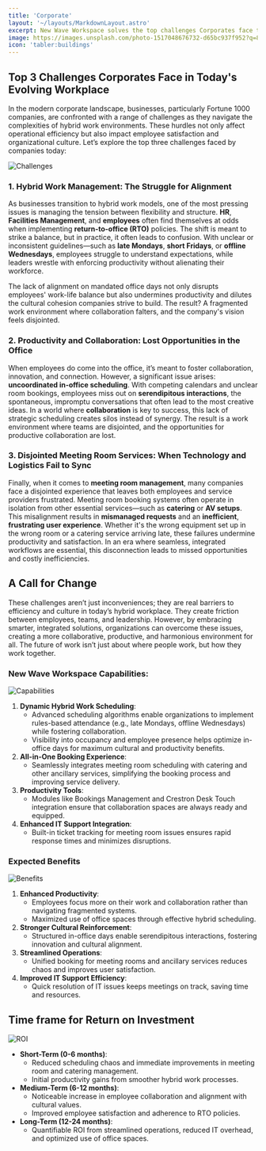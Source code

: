 ```yaml
---
title: 'Corporate'
layout: '~/layouts/MarkdownLayout.astro'
excerpt: New Wave Workspace solves the top challenges Corporates face today.
image: https://images.unsplash.com/photo-1517048676732-d65bc937f952?q=80&w=3870&auto=format&fit=crop&ixlib=rb-4.0.3&ixid=M3wxMjA3fDB8MHxwaG90by1wYWdlfHx8fGVufDB8fHx8fA%3D%3D
icon: 'tabler:buildings'
---
```


## Top 3 Challenges Corporates Face in Today's Evolving Workplace

In the modern corporate landscape, businesses, particularly Fortune 1000 companies, are confronted with a range of challenges as they navigate the complexities of hybrid work environments. These hurdles not only affect operational efficiency but also impact employee satisfaction and organizational culture. Let’s explore the top three challenges faced by companies today:

<Image
    src={ChallengesImage}
    alt="Challenges"
    class="not-prose mx-auto"
    width={600}
/>

### 1. Hybrid Work Management: The Struggle for Alignment

As businesses transition to hybrid work models, one of the most pressing issues is managing the tension between flexibility and structure. **HR**, **Facilities Management**, and **employees** often find themselves at odds when implementing **return-to-office (RTO)** policies. The shift is meant to strike a balance, but in practice, it often leads to confusion. With unclear or inconsistent guidelines—such as **late Mondays**, **short Fridays**, or **offline Wednesdays**, employees struggle to understand expectations, while leaders wrestle with enforcing productivity without alienating their workforce. 

The lack of alignment on mandated office days not only disrupts employees' work-life balance but also undermines productivity and dilutes the cultural cohesion companies strive to build. The result? A fragmented work environment where collaboration falters, and the company's vision feels disjointed.

### 2. Productivity and Collaboration: Lost Opportunities in the Office

When employees do come into the office, it’s meant to foster collaboration, innovation, and connection. However, a significant issue arises: **uncoordinated in-office scheduling**. With competing calendars and unclear room bookings, employees miss out on **serendipitous interactions**, the spontaneous, impromptu conversations that often lead to the most creative ideas. In a world where **collaboration** is key to success, this lack of strategic scheduling creates silos instead of synergy. The result is a work environment where teams are disjointed, and the opportunities for productive collaboration are lost.

### 3. Disjointed Meeting Room Services: When Technology and Logistics Fail to Sync

Finally, when it comes to **meeting room management**, many companies face a disjointed experience that leaves both employees and service providers frustrated. Meeting room booking systems often operate in isolation from other essential services—such as **catering** or **AV setups**. This misalignment results in **mismanaged requests** and an **inefficient**, **frustrating user experience**. Whether it's the wrong equipment set up in the wrong room or a catering service arriving late, these failures undermine productivity and satisfaction. In an era where seamless, integrated workflows are essential, this disconnection leads to missed opportunities and costly inefficiencies.

## A Call for Change

These challenges aren’t just inconveniences; they are real barriers to efficiency and culture in today’s hybrid workplace. They create friction between employees, teams, and leadership. However, by embracing smarter, integrated solutions, organizations can overcome these issues, creating a more collaborative, productive, and harmonious environment for all. The future of work isn’t just about where people work, but how they work together.

### New Wave Workspace Capabilities:

<Image
    src={CapabilitiesImage}
    alt="Capabilities"
    class="not-prose mx-auto"
    width={600}
/>

1.	**Dynamic Hybrid Work Scheduling**:
    - Advanced scheduling algorithms enable organizations to implement rules-based attendance (e.g., late Mondays, offline Wednesdays) while fostering collaboration.
    - Visibility into occupancy and employee presence helps optimize in-office days for maximum cultural and productivity benefits.
2.	**All-in-One Booking Experience**:
    - Seamlessly integrates meeting room scheduling with catering and other ancillary services, simplifying the booking process and improving service delivery.
3.	**Productivity Tools**:
    - Modules like Bookings Management and Crestron Desk Touch integration ensure that collaboration spaces are always ready and equipped.
4.	**Enhanced IT Support Integration**:
    - Built-in ticket tracking for meeting room issues ensures rapid response times and minimizes disruptions.

### Expected Benefits

<Image
    src={BenefitsImage}
    alt="Benefits"
    class="not-prose mx-auto"
    width={800}
/>

1.	**Enhanced Productivity**:
    - Employees focus more on their work and collaboration rather than navigating fragmented systems.
    - Maximized use of office spaces through effective hybrid scheduling.
2.	**Stronger Cultural Reinforcement**:
    - Structured in-office days enable serendipitous interactions, fostering innovation and cultural alignment.
3.	**Streamlined Operations**:
    - Unified booking for meeting rooms and ancillary services reduces chaos and improves user satisfaction.
4.	**Improved IT Support Efficiency**:
    - Quick resolution of IT issues keeps meetings on track, saving time and resources.

## Time frame for Return on Investment

<Image
    src={ROIImage}
    alt="ROI"
    class="not-prose mx-auto"
    width={600}
/>

- **Short-Term (0-6 months)**:
    - Reduced scheduling chaos and immediate improvements in meeting room and catering management.
    - Initial productivity gains from smoother hybrid work processes.
- **Medium-Term (6-12 months)**:
    - Noticeable increase in employee collaboration and alignment with cultural values.
    - Improved employee satisfaction and adherence to RTO policies.
- **Long-Term (12-24 months)**:
    - Quantifiable ROI from streamlined operations, reduced IT overhead, and optimized use of office spaces.
